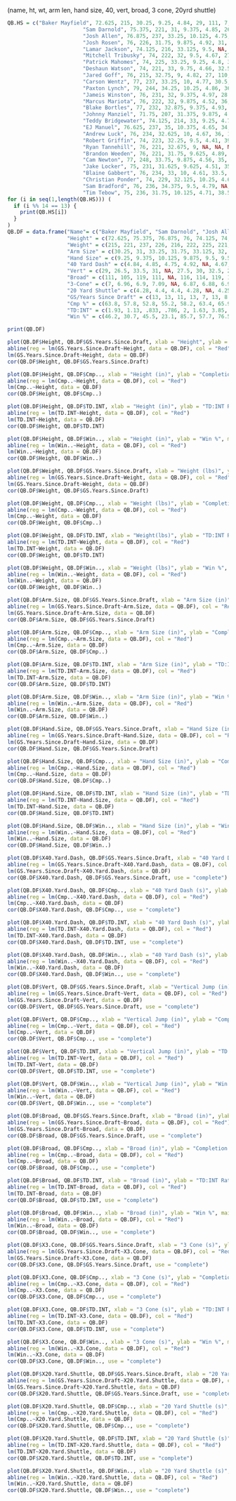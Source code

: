 (name, ht, wt, arm len, hand size, 40, vert, broad, 3 cone, 20yrd shuttle)

```r
QB.HS = c("Baker Mayfield", 72.625, 215, 30.25, 9.25, 4.84, 29, 111, 7, 4.28, 13, .638, 1.93, .462, 
                        "Sam Darnold", 75.375, 221, 31, 9.375, 4.85, 26.5, 105, 6.96, 4.4, 13, .578, 1.13, .307, 
                        "Josh Allen", 76.875, 237, 33.25, 10.125, 4.75, 33.5, 119, 6.9, 4.4, 11, .528, .833, .455, 
                        "Josh Rosen", 76, 226, 31.75, 9.875, 4.92, 31, 111, 7.09, 4.28, 13, .552, .786, .231, 
                        "Lamar Jackson", 74.125, 216, 33.125, 9.5, NA, NA, NA, NA, NA, 7, .582, 2, .857, 
                        "Mitchell Tribusky", 74, 222, 32, 9.5, 4.67, 27.5, 116, 6.87, 4.25, 26/2, .634, 1.63, .577, 
                        "Patrick Mahomes", 74, 225, 33.25, 9.25, 4.8, 30, 114, 6.88, 4.08, 17/2, .659, 3.85, .765, 
                        "Deshaun Watson", 74, 221, 33, 9.75, 4.66, 32.5, 119, 6.95, 4.31, 22/2, .664, 2.65, .636, 
                        "Jared Goff", 76, 215, 32.75, 9, 4.82, 27, 110, 7.17, 4.47, 38/3, .621, 2.5, .632,
                        "Carson Wentz", 77, 237, 33.25, 10, 4.77, 30.5, 118, 6.86, 4.15, 40/3, .637, 2.5, .575, 
                        "Paxton Lynch", 79, 244, 34.25, 10.25, 4.86, 36, 118, 7.14, 4.26, 4/3, .617, 1, .25, 
                        "Jameis Winston", 76, 231, 32, 9.375, 4.97, 28.5, 103, 7.16, 4.36, 54/4, .616, 1.52, .389, 
                        "Marcus Mariota", 76, 222, 32, 9.875, 4.52, 36, 121, 6.87, 4.11, 55/4, .632, 1.64, .491, 
                        "Blake Bortles", 77, 232, 32.875, 9.375, 4.93, 32.5, 115, 7.08, 4.21, 73/5, .593, 1.37, .329, 
                        "Johnny Manziel", 71.75, 207, 31.375, 9.875, 4.68, 31.5, 113, 6.75, 4.03, 8/5, .570, 1, .25,
                        "Teddy Bridgewater", 74.125, 214, 33, 9.25, 4.78, 30, 113, 7.17, 4.2, 29/5, .646, 1.26, .586, 
                        "EJ Manuel", 76.625, 237, 35, 10.375, 4.65, 34, 118, 7.08, 4.21, 18/6, .581, 1.25, .333, 
                        "Andrew Luck", 76, 234, 32.625, 10, 4.67, 36, 124, 6.8, 4.28, 86/7, .608, 2.06, 616, 
                        "Robert Griffin", 74, 223, 32.25, 9.5, 4.41, 39, 120, NA, NA, 40/7, .632, 1.62, .375, 
                        "Ryan Tannehill", 76, 221, 32.675, 9, NA, NA, NA, NA, NA, 88/7, .628, 1.64, .477, 
                        "Brandon Weeden", 76, 221, 31.75, 9.625, 4.89, 32, 102, 7.36, 4.45, 25/7, .579, 1.03, .24, 
                        "Cam Newton", 77, 248, 33.75, 9.875, 4.56, 35, 126, 6.92, 4.18, 122/8, .600, 1.70, .557, 
                        "Jake Locker", 75, 231, 31.625, 9.625, 4.51, 35, 115, NA, 4.12, 23/8, .575, 1.23, .391, 
                        "Blaine Gabbert", 76, 234, 33, 10, 4.61, 33.5, 120, NA, 4.26, 48/8, .562, 1.02, .271, 
                        "Christian Ponder", 74, 229, 32.125, 10.25, 4.63, 34, 116, NA, 4.09, 36/8, .600, 1.06, .389,
                        "Sam Bradford", 76, 236, 34.375, 9.5, 4.79, NA, NA, NA, NA, 83/9, .625, 1.69, .410,  
                        "Tim Tebow", 75, 236, 31.75, 10.125, 4.71, 38.5, 115, 6.66, 4.17, 16/9, .479, 1.89, .571)
for (i in seq(1,length(QB.HS))) (
  if (i %% 14 == 13) {
    print(QB.HS[i])
  }
)
QB.DF = data.frame("Name"= c("Baker Mayfield", "Sam Darnold", "Josh Allen", "Josh Rosen", "Lamar Jackson", "Mitchell Trubisky", "Patrick Mahomes", "Deshaun Watson", "Jared Goff", "Carson Wentz", "Paxton Lynch", "Jameis Winston", "Marcus Mariota", "Blake Bortles", "Johnny Manziel", "Teddy Bridgewater", "EJ Manuel", "Andrew Luck", "Robert Griffin", "Ryan Tannehill", "Brandon Weeden", "Cam Newton", "Jake Locker", "Blaine Gabbert", "Christian Ponder", "Sam Bradford", "Tim Tebow"), 
                   "Height" = c(72.625, 75.375, 76.875, 76, 74.125, 74, 74, 74, 76, 77, 79, 76, 76, 77, 71.75, 74.125, 76.625, 76, 74, 76, 76, 77, 75, 76, 74, 76, 75), 
                   "Weight" = c(215, 221, 237, 226, 216, 222, 225, 221, 215, 237, 244, 231, 222, 232, 207, 214, 237, 234, 223, 221, 221, 248, 231, 234, 229, 236, 236), 
                   "Arm Size" = c(30.25, 31, 33.25, 31.75, 33.125, 32, 33.25, 33, 32.75, 33.25, 34.25, 32, 32, 32.875, 31.375, 33, 35, 32.625, 32.25, 32.675, 31.75, 33.75, 31.625, 33, 32.125, 34.375, 31.75), 
                   "Hand Size" = c(9.25, 9.375, 10.125, 9.875, 9.5, 9.5, 9.25, 9.75, 9, 10, 10.25, 9.375, 9.875, 9.375, 9.875, 9.25, 10.375, 10, 9.5, 9, 9.625, 9.875, 9.625, 10, 10.25, 9.5, 10.125), 
                   "40 Yard Dash" = c(4.84, 4.85, 4.75, 4.92, NA, 4.67, 4.8, 4.66, 4.82, 4.77, 4.86, 4.97, 4.52, 4.93, 4.68, 4.78, 4.65, 4.67, 4.41, NA, 4.89, 4.56, 4.51, 4.61, 4.63, 4.79, 4.71), 
                   "Vert" = c(29, 26.5, 33.5, 31, NA, 27.5, 30, 32.5, 27, 30.5, 36, 28.5, 36, 32.5, 31.5, 30, 34, 36, 39, NA, 32, 35, 35, 33.5, 34, NA, 38.5), 
                   "Broad" = c(111, 105, 119, 111, NA, 116, 114, 119, 110, 118, 118, 103, 121, 115, 113, 113, 118, 124, 120, NA, 102, 126, 115, 120, 116, NA, 115), 
                   "3-Cone" = c(7, 6.96, 6.9, 7.09, NA, 6.87, 6.88, 6.95, 7.17, 6.86, 7.14, 7.16, 6.87, 7.08, 6.75, 7.17, 7.08, 6.8, NA, NA, 7.36, 6.92, NA, NA, NA, NA, 6.66), 
                   "20 Yard Shuttle" = c(4.28, 4.4, 4.4, 4.28, NA, 4.25, 4.08, 4.31, 4.47, 4.15, 4.26, 4.36, 4.11, 4.21, 4.03, 4.2, 4.21, 4.28, NA, NA, 4.45, 4.18, 4.12, 4.26, 4.09, NA, 4.17), 
                   "GS/Years Since Draft" = c(13, 13, 11, 13, 7, 13, 8.5, 11, 12.7, 13.3, 1.3, 13.5, 13.75, 14.6, 1.6, 5.8, 3, 12.3, 5.71, 12.6, 3.57, 15.3, 2.88, 6, 4.5, 9.22, 1.78), 
                   "Cmp %" = c(63.8, 57.8, 52.8, 55.2, 58.2, 63.4, 65.9, 66.4, 62.1, 63.7, 61.7, 61.6, 63.2, 59.3, 57, 64.6, 58.1, 60.8, 63.2, 62.8, 57.9, 60, 57.5, 56.2, 60, 62.5, 47.9), 
                   "TD:INT" = c(1.93, 1.13, .833, .786, 2, 1.63, 3.85, 2.65, 2.5, 2.5, 1, 1.52, 1.64, 1.37, 1, 1.26, 1.25, 2.06, 1.62, 1.64, 1.03, 1.7, 1.23, 1.02, 1.06, 1.69, 1.89), 
                   "Win %" = c(46.2, 30.7, 45.5, 23.1, 85.7, 57.7, 76.5, 63.6, 63.2, 57.5, 25, 28.9, 49.1, 32.9, 25, 58.6, 33.3, 61.6, 37.5, 47.7, 24, 55.7, 39.1, 27.1, 38.9, 41, 57.1))

print(QB.DF)

```

```r
plot(QB.DF$Height, QB.DF$GS.Years.Since.Draft, xlab = "Height", ylab = "Average Games Started Since Draft Year", main = "Height vs Games Started", col = "Blue")
abline(reg = lm(GS.Years.Since.Draft~Height, data = QB.DF), col = "Red")
lm(GS.Years.Since.Draft~Height, data = QB.DF)
cor(QB.DF$Height, QB.DF$GS.Years.Since.Draft)

plot(QB.DF$Height, QB.DF$Cmp.., xlab = "Height (in)", ylab = "Completion %", main = "Height vs Completion %")
abline(reg = lm(Cmp..~Height, data = QB.DF), col = "Red")
lm(Cmp..~Height, data = QB.DF)
cor(QB.DF$Height, QB.DF$Cmp..)

plot(QB.DF$Height, QB.DF$TD.INT, xlab = "Height (in)", ylab = "TD:INT Ratio", main = "Height vs TD:INT Ratio")
abline(reg = lm(TD.INT~Height, data = QB.DF), col = "Red")
lm(TD.INT~Height, data = QB.DF)
cor(QB.DF$Height, QB.DF$TD.INT)

plot(QB.DF$Height, QB.DF$Win.., xlab = "Height (in)", ylab = "Win %", main = "Height vs Win %")
abline(reg = lm(Win..~Height, data = QB.DF), col = "Red")
lm(Win..~Height, data = QB.DF)
cor(QB.DF$Height, QB.DF$Win..)
```

```r
plot(QB.DF$Weight, QB.DF$GS.Years.Since.Draft, xlab = "Weight (lbs)", ylab = "Average Games Started Since Draft Year", main = "Weight vs Games Started")
abline(reg = lm(GS.Years.Since.Draft~Weight, data = QB.DF), col = "Red")
lm(GS.Years.Since.Draft~Weight, data = QB.DF)
cor(QB.DF$Weight, QB.DF$GS.Years.Since.Draft)

plot(QB.DF$Weight, QB.DF$Cmp.., xlab = "Weight (lbs)", ylab = "Completion %", main = "Weight vs Completion %")
abline(reg = lm(Cmp..~Weight, data = QB.DF), col = "Red")
lm(Cmp..~Weight, data = QB.DF)
cor(QB.DF$Weight, QB.DF$Cmp..)

plot(QB.DF$Weight, QB.DF$TD.INT, xlab = "Weight(lbs)", ylab = "TD:INT Ratio", main = "Weight vs TD:INT Ratio")
abline(reg = lm(TD.INT~Weight, data = QB.DF), col = "Red")
lm(TD.INT~Weight, data = QB.DF)
cor(QB.DF$Weight, QB.DF$TD.INT)

plot(QB.DF$Weight, QB.DF$Win.., xlab = "Weight (lbs)", ylab = "Win %", main = "Weight vs Win %")
abline(reg = lm(Win..~Weight, data = QB.DF), col = "Red")
lm(Win..~Weight, data = QB.DF)
cor(QB.DF$Weight, QB.DF$Win..)
```

```r
plot(QB.DF$Arm.Size, QB.DF$GS.Years.Since.Draft, xlab = "Arm Size (in)", ylab = "Average Games Started Since Draft Year", main = "Arm Size vs Games Started")
abline(reg = lm(GS.Years.Since.Draft~Arm.Size, data = QB.DF), col = "Red")
lm(GS.Years.Since.Draft~Arm.Size, data = QB.DF)
cor(QB.DF$Arm.Size, QB.DF$GS.Years.Since.Draft)

plot(QB.DF$Arm.Size, QB.DF$Cmp.., xlab = "Arm Size (in)", ylab = "Completion %", main = "Arm Size vs Completion %")
abline(reg = lm(Cmp..~Arm.Size, data = QB.DF), col = "Red")
lm(Cmp..~Arm.Size, data = QB.DF)
cor(QB.DF$Arm.Size, QB.DF$Cmp..)

plot(QB.DF$Arm.Size, QB.DF$TD.INT, xlab = "Arm Size (in)", ylab = "TD:INT Ratio", main = "Arm Size vs TD:INT Ratio")
abline(reg = lm(TD.INT~Arm.Size, data = QB.DF), col = "Red")
lm(TD.INT~Arm.Size, data = QB.DF)
cor(QB.DF$Arm.Size, QB.DF$TD.INT)

plot(QB.DF$Arm.Size, QB.DF$Win.., xlab = "Arm Size (in)", ylab = "Win %", main = "Arm Size vs Win %")
abline(reg = lm(Win..~Arm.Size, data = QB.DF), col = "Red")
lm(Win..~Arm.Size, data = QB.DF)
cor(QB.DF$Arm.Size, QB.DF$Win..)
```

```r
plot(QB.DF$Hand.Size, QB.DF$GS.Years.Since.Draft, xlab = "Hand Size (in)", ylab = "Average Games Started Since Draft Year", main = "Hand Size vs Games Started")
abline(reg = lm(GS.Years.Since.Draft~Hand.Size, data = QB.DF), col = "Red")
lm(GS.Years.Since.Draft~Hand.Size, data = QB.DF)
cor(QB.DF$Hand.Size, QB.DF$GS.Years.Since.Draft)

plot(QB.DF$Hand.Size, QB.DF$Cmp.., xlab = "Hand Size (in)", ylab = "Completion %", main = "Hand Size vs Completion %")
abline(reg = lm(Cmp..~Hand.Size, data = QB.DF), col = "Red")
lm(Cmp..~Hand.Size, data = QB.DF)
cor(QB.DF$Hand.Size, QB.DF$Cmp..)

plot(QB.DF$Hand.Size, QB.DF$TD.INT, xlab = "Hand Size (in)", ylab = "TD:INT Ratio", main = "Hand Size vs TD:INT Ratio")
abline(reg = lm(TD.INT~Hand.Size, data = QB.DF), col = "Red")
lm(TD.INT~Hand.Size, data = QB.DF)
cor(QB.DF$Hand.Size, QB.DF$TD.INT)

plot(QB.DF$Hand.Size, QB.DF$Win.., xlab = "Hand Size (in)", ylab = "Win %", main = "Hand Size vs Win %")
abline(reg = lm(Win..~Hand.Size, data = QB.DF), col = "Red")
lm(Win..~Hand.Size, data = QB.DF)
cor(QB.DF$Hand.Size, QB.DF$Win..)
```

```r
plot(QB.DF$X40.Yard.Dash, QB.DF$GS.Years.Since.Draft, xlab = "40 Yard Dash (s)", ylab = "Average Games Started Since Draft Year", main = "40 Yard Dash vs Games Started")
abline(reg = lm(GS.Years.Since.Draft~X40.Yard.Dash, data = QB.DF), col = "Red")
lm(GS.Years.Since.Draft~X40.Yard.Dash, data = QB.DF)
cor(QB.DF$X40.Yard.Dash, QB.DF$GS.Years.Since.Draft, use = "complete")

plot(QB.DF$X40.Yard.Dash, QB.DF$Cmp.., xlab = "40 Yard Dash (s)", ylab = "Completion %", main = "40 Yard Dash vs Completion %")
abline(reg = lm(Cmp..~X40.Yard.Dash, data = QB.DF), col = "Red")
lm(Cmp..~X40.Yard.Dash, data = QB.DF)
cor(QB.DF$X40.Yard.Dash, QB.DF$Cmp.., use = "complete")

plot(QB.DF$X40.Yard.Dash, QB.DF$TD.INT, xlab = "40 Yard Dash (s)", ylab = "TD:INT Ratio", main = "40 Yard Dash vs TD:INT Ratio")
abline(reg = lm(TD.INT~X40.Yard.Dash, data = QB.DF), col = "Red")
lm(TD.INT~X40.Yard.Dash, data = QB.DF)
cor(QB.DF$X40.Yard.Dash, QB.DF$TD.INT, use = "complete")

plot(QB.DF$X40.Yard.Dash, QB.DF$Win.., xlab = "40 Yard Dash (s)", ylab = "Win %", main = "40 Yard Dash vs Win %")
abline(reg = lm(Win..~X40.Yard.Dash, data = QB.DF), col = "Red")
lm(Win..~X40.Yard.Dash, data = QB.DF)
cor(QB.DF$X40.Yard.Dash, QB.DF$Win.., use = "complete")
```

```r
plot(QB.DF$Vert, QB.DF$GS.Years.Since.Draft, xlab = "Vertical Jump (in)", ylab = "Average Games Started Since Draft Year", main = "Vert vs Games Started")
abline(reg = lm(GS.Years.Since.Draft~Vert, data = QB.DF), col = "Red")
lm(GS.Years.Since.Draft~Vert, data = QB.DF)
cor(QB.DF$Vert, QB.DF$GS.Years.Since.Draft, use = "complete")

plot(QB.DF$Vert, QB.DF$Cmp.., xlab = "Vertical Jump (in)", ylab = "Completion %", main = "Vert vs Completion %")
abline(reg = lm(Cmp..~Vert, data = QB.DF), col = "Red")
lm(Cmp..~Vert, data = QB.DF)
cor(QB.DF$Vert, QB.DF$Cmp.., use = "complete")

plot(QB.DF$Vert, QB.DF$TD.INT, xlab = "Vertical Jump (in)", ylab = "TD:INT Ratio", main = "Vert vs TD:INT Ratio")
abline(reg = lm(TD.INT~Vert, data = QB.DF), col = "Red")
lm(TD.INT~Vert, data = QB.DF)
cor(QB.DF$Vert, QB.DF$TD.INT, use = "complete")

plot(QB.DF$Vert, QB.DF$Win.., xlab = "Vertical Jump (in)", ylab = "Win %", main = "Vert vs Win %")
abline(reg = lm(Win..~Vert, data = QB.DF), col = "Red")
lm(Win..~Vert, data = QB.DF)
cor(QB.DF$Vert, QB.DF$Win.., use = "complete")
```

```r
plot(QB.DF$Broad, QB.DF$GS.Years.Since.Draft, xlab = "Broad (in)", ylab = "Average Games Started Since Draft Year", main = "Broad vs Games Started")
abline(reg = lm(GS.Years.Since.Draft~Broad, data = QB.DF), col = "Red")
lm(GS.Years.Since.Draft~Broad, data = QB.DF)
cor(QB.DF$Broad, QB.DF$GS.Years.Since.Draft, use = "complete")

plot(QB.DF$Broad, QB.DF$Cmp.., xlab = "Broad (in)", ylab = "Completion %", main = "Broad vs Completion %")
abline(reg = lm(Cmp..~Broad, data = QB.DF), col = "Red")
lm(Cmp..~Broad, data = QB.DF)
cor(QB.DF$Broad, QB.DF$Cmp.., use = "complete")

plot(QB.DF$Broad, QB.DF$TD.INT, xlab = "Broad (in)", ylab = "TD:INT Ratio", main = "Broad vs TD:INT Ratio")
abline(reg = lm(TD.INT~Broad, data = QB.DF), col = "Red")
lm(TD.INT~Broad, data = QB.DF)
cor(QB.DF$Broad, QB.DF$TD.INT, use = "complete")

plot(QB.DF$Broad, QB.DF$Win.., xlab = "Broad (in)", ylab = "Win %", main = "Broad vs Win %")
abline(reg = lm(Win..~Broad, data = QB.DF), col = "Red")
lm(Win..~Broad, data = QB.DF)
cor(QB.DF$Broad, QB.DF$Win.., use = "complete")
```

```r
plot(QB.DF$X3.Cone, QB.DF$GS.Years.Since.Draft, xlab = "3 Cone (s)", ylab = "Average Games Started Since Draft Year", main = "3 Cone vs Games Started")
abline(reg = lm(GS.Years.Since.Draft~X3.Cone, data = QB.DF), col = "Red")
lm(GS.Years.Since.Draft~X3.Cone, data = QB.DF)
cor(QB.DF$X3.Cone, QB.DF$GS.Years.Since.Draft, use = "complete")

plot(QB.DF$X3.Cone, QB.DF$Cmp.., xlab = "3 Cone (s)", ylab = "Completion %", main = "3 Cone vs Completion %")
abline(reg = lm(Cmp..~X3.Cone, data = QB.DF), col = "Red")
lm(Cmp..~X3.Cone, data = QB.DF)
cor(QB.DF$X3.Cone, QB.DF$Cmp.., use = "complete")

plot(QB.DF$X3.Cone, QB.DF$TD.INT, xlab = "3 Cone (s)", ylab = "TD:INT Ratio", main = "3 Cone vs TD:INT Ratio")
abline(reg = lm(TD.INT~X3.Cone, data = QB.DF), col = "Red")
lm(TD.INT~X3.Cone, data = QB.DF)
cor(QB.DF$X3.Cone, QB.DF$TD.INT, use = "complete")

plot(QB.DF$X3.Cone, QB.DF$Win.., xlab = "3 Cone (s)", ylab = "Win %", main = "3 Cone vs Win %")
abline(reg = lm(Win..~X3.Cone, data = QB.DF), col = "Red")
lm(Win..~X3.Cone, data = QB.DF)
cor(QB.DF$X3.Cone, QB.DF$Win.., use = "complete")
```

```r
plot(QB.DF$X20.Yard.Shuttle, QB.DF$GS.Years.Since.Draft, xlab = "20 Yard Shuttle (s)", ylab = "Average Games Started Since Draft Year", main = "20 Yard Shuttle vs Games Started")
abline(reg = lm(GS.Years.Since.Draft~X20.Yard.Shuttle, data = QB.DF), col = "Red")
lm(GS.Years.Since.Draft~X20.Yard.Shuttle, data = QB.DF)
cor(QB.DF$X20.Yard.Shuttle, QB.DF$GS.Years.Since.Draft, use = "complete")

plot(QB.DF$X20.Yard.Shuttle, QB.DF$Cmp.., xlab = "20 Yard Shuttle (s)", ylab = "Completion %", main = "20 Yard Shuttle vs Completion %")
abline(reg = lm(Cmp..~X20.Yard.Shuttle, data = QB.DF), col = "Red")
lm(Cmp..~X20.Yard.Shuttle, data = QB.DF)
cor(QB.DF$X20.Yard.Shuttle, QB.DF$Cmp.., use = "complete")

plot(QB.DF$X20.Yard.Shuttle, QB.DF$TD.INT, xlab = "20 Yard Shuttle (s)", ylab = "TD:INT Ratio", main = "20 Yard Shuttle vs TD:INT Ratio")
abline(reg = lm(TD.INT~X20.Yard.Shuttle, data = QB.DF), col = "Red")
lm(TD.INT~X20.Yard.Shuttle, data = QB.DF)
cor(QB.DF$X20.Yard.Shuttle, QB.DF$TD.INT, use = "complete")

plot(QB.DF$X20.Yard.Shuttle, QB.DF$Win.., xlab = "20 Yard Shuttle (s)", ylab = "Win %", main = "20 Yard Shuttle vs Win %")
abline(reg = lm(Win..~X20.Yard.Shuttle, data = QB.DF), col = "Red")
lm(Win..~X20.Yard.Shuttle, data = QB.DF)
cor(QB.DF$X20.Yard.Shuttle, QB.DF$Win.., use = "complete")
```

